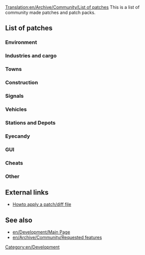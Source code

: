 [[Translation:en/Archive/Community/List of patches]]
This is a list of community made patches and patch packs.

==List of patches==

===Environment===
{{en/Archive/Community/Lop header}}
{{en/Archive/Community/Lop|Example|r00000|00000|notes}}
{{en/Archive/Community/Lop footer}}

===Industries and cargo===
{{en/Archive/Community/Lop header}}
{{en/Archive/Community/Lop|Example|r00000|00000|notes}}
{{en/Archive/Community/Lop footer}}

===Towns===
{{en/Archive/Community/Lop header}}
{{en/Archive/Community/Lop|Example|r00000|00000|notes}}
{{en/Archive/Community/Lop footer}}

===Construction===
{{en/Archive/Community/Lop header}}
{{en/Archive/Community/Lop|Example|r00000|00000|notes}}
{{en/Archive/Community/Lop footer}}

===Signals===
{{en/Archive/Community/Lop header}}
{{en/Archive/Community/Lop|Example|r00000|00000|notes}}
{{en/Archive/Community/Lop footer}}

===Vehicles===
{{en/Archive/Community/Lop header}}
{{en/Archive/Community/Lop|Example|r00000|00000|notes}}
{{en/Archive/Community/Lop footer}}

===Stations and Depots===
{{en/Archive/Community/Lop header}}
{{en/Archive/Community/Lop|Example|r00000|00000|notes}}
{{en/Archive/Community/Lop footer}}

===Eyecandy===
{{en/Archive/Community/Lop header}}
{{en/Archive/Community/Lop|Example|r00000|00000|notes}}
{{en/Archive/Community/Lop footer}}

===GUI===
{{en/Archive/Community/Lop header}}
{{en/Archive/Community/Lop|Example|r00000|00000|notes}}
{{en/Archive/Community/Lop footer}}

===Cheats===
{{en/Archive/Community/Lop header}}
{{en/Archive/Community/Lop|Example|r00000|00000|notes}}
{{en/Archive/Community/Lop footer}}

===Other===
{{en/Archive/Community/Lop header}}
{{en/Archive/Community/Lop|Example|r00000|00000|notes}}
{{en/Archive/Community/Lop footer}}

==External links==
* [http://www.tt-forums.net/viewtopic.php?f=33&t=21678 Howto apply a patch/diff file]

==See also==
* [[en/Development/Main Page]]
* [[en/Archive/Community/Requested features]]


[[Category:en/Development]]
